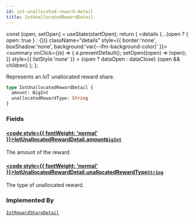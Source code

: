 ```yaml
---
id: iot-unallocated-reward-detail
title: IotUnallocatedRewardDetail
---
```









  const [open, setOpen] = useState(startOpen);
  return (
    <details {...(open ? { open: true } : {})} className="details" style={{ border:'none', boxShadow:'none', background:'var(--ifm-background-color)' }}>
      <summary
        onClick={(e) => {
          e.preventDefault();
          setOpen((open) => !open);
        }}
        style={{ listStyle:'none' }}
      >
      {open ? dataOpen : dataClose}
      </summary>
      {open && children}
    </details>
  );
};








Represents an IoT unallocated reward share.


```graphql
type IotUnallocatedRewardDetail {
  amount: BigInt
  unallocatedRewardType: String
}
```




### Fields

#### [<code style={{ fontWeight: 'normal' }}>IotUnallocatedRewardDetail.<b>amount</b></code>](#)<Bullet />[`BigInt`](/schema/types/scalars/big-int.mdx) <Badge class="badge badge--secondary" text="scalar"/> 
The amount of the reward.


#### [<code style={{ fontWeight: 'normal' }}>IotUnallocatedRewardDetail.<b>unallocatedRewardType</b></code>](#)<Bullet />[`String`](/schema/types/scalars/string.mdx) <Badge class="badge badge--secondary" text="scalar"/> 
The type of unallocated reward.






### Implemented By

[`IotRewardShareDetail`](/schema/types/unions/iot-reward-share-detail.mdx)  <Badge class="badge badge--secondary" text="union"/>

